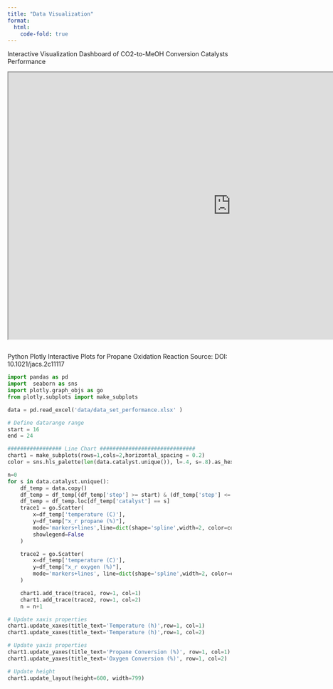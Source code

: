 ```yaml
---
title: "Data Visualization"
format:
  html:
    code-fold: true
---
```


Interactive Visualization Dashboard of CO2-to-MeOH Conversion Catalysts Performance
```{=html}
<iframe width="1000" height="600" src="https://lookerstudio.google.com/embed/reporting/b917fa98-c494-4779-b0a1-971fee54337e/page/4iY5C" title="Webpage example"></iframe>

```
```
```
Python Plotly Interactive Plots for Propane Oxidation Reaction
Source: DOI: 10.1021/jacs.2c11117
```python
import pandas as pd
import  seaborn as sns
import plotly.graph_objs as go
from plotly.subplots import make_subplots

data = pd.read_excel('data/data_set_performance.xlsx' )

# Define datarange range
start = 16
end = 24

################# Line Chart ##############################
chart1 = make_subplots(rows=1,cols=2,horizontal_spacing = 0.2)
color = sns.hls_palette(len(data.catalyst.unique()), l=.4, s=.8).as_hex()

n=0
for s in data.catalyst.unique():
    df_temp = data.copy()
    df_temp = df_temp[(df_temp['step'] >= start) & (df_temp['step'] <= end) & (df_temp['reaction'] == "C3")]
    df_temp = df_temp.loc[df_temp['catalyst'] == s]
    trace1 = go.Scatter(
        x=df_temp['temperature (C)'],
        y=df_temp["x_r propane (%)"],
        mode='markers+lines',line=dict(shape='spline',width=2, color=color[n]), marker=dict(color=color[n],size=8,line=dict(width=2,color='Black')), name=' {}'.format(s), legendgroup=s,
        showlegend=False
    )

    trace2 = go.Scatter(
        x=df_temp['temperature (C)'],
        y=df_temp["x_r oxygen (%)"],
        mode='markers+lines', line=dict(shape='spline',width=2, color=color[n]), marker=dict(color=color[n],size=8,line=dict(width=2,color='Black')), name=' {}'.format(s), legendgroup=s
    )

    chart1.add_trace(trace1, row=1, col=1)
    chart1.add_trace(trace2, row=1, col=2)
    n = n+1

# Update xaxis properties
chart1.update_xaxes(title_text='Temperature (h)',row=1, col=1)
chart1.update_xaxes(title_text='Temperature (h)',row=1, col=2)

# Update yaxis properties
chart1.update_yaxes(title_text='Propane Conversion (%)', row=1, col=1)
chart1.update_yaxes(title_text='Oxygen Conversion (%)', row=1, col=2)

# Update height
chart1.update_layout(height=600, width=799)
```
